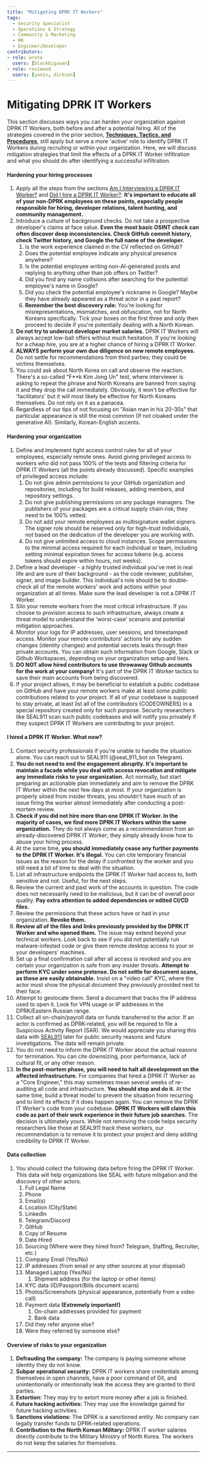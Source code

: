 ```yaml
---
title: "Mitigating DPRK IT Workers"
tags:
  - Security Specialist
  - Operations & Strategy
  - Community & Marketing
  - HR
  - Engineer/Developer
contributors:
- role: wrote
  users: [blackbigswan]
- role: reviewed
  users: [yaniv, dickson]
---
```


<TagProvider>
<TagFilter />

# Mitigating DPRK IT Workers

<TagList tags={frontmatter.tags} />
<AttributionList contributors={frontmatter.contributors} />

This section discusses ways you can harden your organization against DPRK IT Workers, both before and after a potential hiring. All of the strategies covered in the prior section, [**Techniques, Tactics, and Procedures**](/insider-threats/techniques-tactics-and-procedures), still apply but serve a more 'active' role to identify DPRK IT Workers during recruiting or within your organization. Here, we will discuss mitigation strategies that limit the effects of a DPRK IT Worker infiltration and what you should do after identifying a successful infiltration.

#### Hardening your hiring processes
1.  Apply all the steps from the sections [Am I Interviewing a DPRK IT Worker?](/insider-threats/techniques-tactics-and-procedures#am-i-interviewing-a-dprk-it-worker) and [Did I hire a DPRK IT Worker?](/insider-threats/techniques-tactics-and-procedures#did-i-hire-a-dprk-it-worker). **It's important to educate all of your non-DPRK employees on these points, especially people responsible for hiring, developer relations, talent hunting, and community management.**
2.  Introduce a culture of background checks. Do not take a prospective developer's claims at face value. **Even the most basic OSINT check can often discover deep inconsistencies. Check GitHub commit history, check Twitter history, and Google the full name of the developer.**
    1.  Is the work experience claimed in the CV reflected on GitHub?
    2.  Does the potential employee indicate any physical presence anywhere?
    3.  Is the potential employee writing non-AI-generated posts and replying to anything other than job offers on Twitter?
    4.  Did you find any name collisions after searching for the potential employee's name in Google?
    5.  Did you check the potential employee's nickname in Google? Maybe they have already appeared as a threat actor in a past report?
    6.  **Remember the best discovery rule:** You're looking for misrepresentations, mismatches, and obfuscation, not for North Koreans specifically. Tick your boxes on the first three and only then proceed to decide if you're potentially dealing with a North Korean.
3.  **Do not try to undercut developer market salaries.** DPRK IT Workers will always accept low-ball offers without much hesitation. If you're looking for a cheap hire, you are at a higher chance of hiring a DPRK IT Worker.
4.  **ALWAYS perform your own due diligence on new remote employees.** Do not settle for recommendations from third parties; they could be victims themselves.
5.  You could ask about North Korea on call and observe the reaction. There's a so-called "F**k Kim Jong Un" test, where interviewer is asking to repeat the phrase and North Koreans are banned from saying it and they drop the call immediately. Obviously, it won't be effective for 'facilitators' but it will most likely be effective for North Koreans themselves. Do not rely on it as a panacea.
6.  Regardless of our tips of not focusing on "Asian man in his 20-30s" that particular appearance is still the most common (If not cloaked under the generative AI). Similarly, Korean-English accents.

#### Hardening your organization
1.  Define and implement tight access control rules for all of your employees, especially remote ones. Avoid giving privileged access to workers who did not pass 100% of the tests and filtering criteria for DPRK IT Workers (all the points already discussed). Specific examples of privileged access include:
    1.  Do not give admin permissions to your GitHub organization and repositories, including for build releases, adding members, and repository settings.
    2.  Do not give publishing permissions on any package managers. The publishers of your packages are a critical supply chain risk; they need to be 100% vetted.
    3.  Do not add your remote employees as multisignature wallet signers. The signer role should be reserved only for high-trust individuals, not based on the dedication of the developer you are working with.
    4.  Do not give unlimited access to cloud instances. Scope permissions to the minimal access required for each individual or team, including setting minimal expiration times for access tokens (e.g. access tokens should expire within hours, not weeks).
2.  Define a lead developer - a highly trusted individual you've met in real life and are sure of their background - as the code reviewer, publisher, signer, and image builder. This individual's role should be to double-check all of the remote workers' work and actions within your organization at all times. Make sure the lead developer is not a DPRK IT Worker.
3.  Silo your remote workers from the most critical infrastructure. If you choose to provision access to such infrastructure, always create a threat model to understand the 'worst-case' scenario and potential mitigation approaches.
4.  Monitor your logs for IP addresses, user sessions, and timestamped access. Monitor your remote contributors' actions for any sudden changes (identity changes) and potential secrets leaks through their private accounts. You can obtain such information from Google, Slack or Github Workspaces, depending on your organization setup and tiers.
5.  **DO NOT allow hired contributors to use throwaway Github accounts for the work at your company!** It's part of the DPRK IT Worker tactics to save their main accounts from being discovered.
6. If your project allows, it may be beneficial to establish a public codebase on GitHub and have your remote workers make at least *some* public contributions related to your project. If all of your codebase is supposed to stay private, at least list all of the contributors (CODEOWNERS) in a special repository created only for such purpose. Security researchers like SEAL911 scan such public codebases and will notify you privately if they suspect DPRK IT Workers are contributing to your project.

#### I hired a DPRK IT Worker. What now?
1.  Contact security professionals if you're unable to handle the situation alone. You can reach out to SEAL911 (@seal_911_bot on Telegram).
2.  **You do not need to end the engagement abruptly. It's important to maintain a facade while you deal with access revocation and mitigate any immediate risks to your organization.** Act normally, but start preparing an actionable plan immediately and aim to remove the DPRK IT Worker within the next few days at most. If your organization is properly siloed from insider threats, you shouldn't have much of an issue firing the worker almost immediately after conducting a post-mortem review.
3.  **Check if you did not hire more than one DPRK IT Worker. In the majority of cases, we find more DPRK IT Workers within the same organization.** They do not always come as a recommendation from an already-discovered DPRK IT Worker; they simply already know how to abuse your hiring process.
4.  At the same time, **you should immediately cease any further payments to the DPRK IT Worker. It's illegal.** You can cite temporary financial issues as the reason for the delay if confronted by the worker and you still need a bit of time to deal with the situation.
5.  List all infrastructure endpoints the DPRK IT Worker had access to, both sensitive and not. Useful, for the next steps.
6.  Review the current and past work of the accounts in question. The code does not necessarily need to be malicious, but it can be of overall poor quality. **Pay extra attention to added dependencies or edited CI/CD files.**
7.  Review the permissions that these actors have or had in your organization. **Revoke them.**
8.  **Review all of the files and links previously provided by the DPRK IT Worker and who opened them.** The issue may extend beyond your technical workers. Look back to see if you did not potentially run malware-infested code or give them remote desktop access to your or your developers' machines.
9.  Set up a final confirmation call after all access is revoked and you are certain your organization is safe from any insider threats. **Attempt to perform KYC under some pretense. Do not settle for document scans, as these are easily obtainable.** Insist on a "video call" KYC, where the actor must show the physical document they previously provided next to their face.
10. Attempt to geolocate them. Send a document that tracks the IP address used to open it. Look for VPN usage or IP addresses in the DPRK/Eastern Russian range.
11. Collect all on-chain/payroll data on funds transferred to the actor. If an actor is confirmed as DPRK-related, you will be required to file a Suspicious Activity Report (SAR). We would appreciate you sharing this data with [SEAL911](https://www.securityalliance.org/) later for public security reasons and future investigations. The data will remain private.
12. You do not need to inform the DPRK IT Worker about the actual reasons for termination. You can cite downsizing, poor performance, lack of cultural fit, or any other reason.
13. **In the post-mortem phase, you will need to halt all development on the affected infrastructure.** For companies that hired a DPRK IT Worker as a "Core Engineer," this may sometimes mean several weeks of re-auditing all code and infrastructure. **You should stop and do it.** At the same time, build a threat model to prevent the situation from recurring and to limit its effects if it does happen again. You can remove the DPRK IT Worker's code from your codebase. **DPRK IT Workers will claim this code as part of their work experience in their future job searches.** The decision is ultimately yours. While not removing the code helps security researchers like those at SEAL911 track these workers, our recommendation is to remove it to protect your project and deny adding credibility to DPRK IT Worker.

#### Data collection
1.  You should collect the following data before firing the DPRK IT Worker. This data will help organizations like SEAL with future mitigation and the discovery of other actors.
    1.  Full Legal Name
    2.  Phone
    3.  Email(s)
    4.  Location (City/State)
    5.  LinkedIn
    6.  Telegram/Discord
    7.  GitHub
    8.  Copy of Resume
    9.  Date Hired
    10. Sourcing (Where were they hired from? Telegram, Staffing, Recruiter, etc.)
    11. Company Email (Yes/No)
    12. IP addresses (from email or any other sources at your disposal)
    13. Managed Laptop (Yes/No)
        1.  Shipment address (for the laptop or other items)
    14. KYC data (ID/Passport/Bills document scans)
    15. Photos/Screenshots (physical appearance, potentially from a video call)
    16. Payment data **(Extremely important!)**
        1.  On-chain addresses provided for payment
        2.  Bank data
    17. Did they refer anyone else?
    18. Were they referred by someone else?

#### Overview of risks to your organization
1.  **Defrauding the company:** The company is paying someone whose identity they do not know.
2.  **Subpar operational security:** DPRK IT workers share credentials among themselves in open channels, have a poor command of Git, and unintentionally or intentionally leak the access they are granted to third parties.
3.  **Extortion:** They may try to extort more money after a job is finished.
4.  **Future hacking activities:** They may use the knowledge gained for future hacking activities.
5.  **Sanctions violations:** The DPRK is a sanctioned entity. No company can legally transfer funds to DPRK-related operations.
6.  **Contribution to the North Korean Military:** DPRK IT worker salaries directly contribute to the Military Ministry of North Korea. The workers do not keep the salaries for themselves.
---

</TagProvider>
<ContributeFooter />